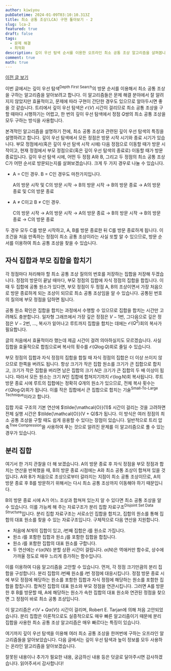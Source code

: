 ```yaml
---
author: kiwiyou
pubDatetime: 2024-01-09T03:10:10.313Z
title: 최소 공통 조상(LCA) 구현 톺아보기 - 2
slug: lca-2
featured: true
draft: false
tags:
  - 문제 해결
  - 최적화
description: 깊이 우선 탐색 순서를 이용한 오프라인 최소 공통 조상 알고리즘을 살펴봅니다.
comment: true
math: true
---
```


[이전 글 보기](lca-1)

이번 글에서는 깊이 우선 탐색<sup>Depth First Search</sup>의 방문 순서를 이용해서 최소 공통 조상을 구하는 알고리즘을 알아보려고 합니다.
이 알고리즘들은 문제 해결 분야에서 잘 알려지지 않았지만 효율적이고, 문제에 따라 구현이 간단한 경우도 있으므로 알아두시면 좋을 것 같습니다.
트리에서 깊이 우선 탐색은 $\mathcal{O}(V)$ 시간이 걸리므로 최소 공통 조상을 구할 때마다 시행하기는 어렵고, 한 번의 깊이 우선 탐색에서 정점 $Q$쌍의 최소 공통 조상을 모두 구하는 방식을 사용합니다.

본격적인 알고리즘을 설명하기 전에, 최소 공통 조상과 관련된 깊이 우선 탐색의 특징을 설명하려고 합니다.
깊이 우선 탐색에서 모든 정점은 방문 시작 시기와 종료 시기가 있습니다.
부모 정점에서(혹은 깊이 우선 탐색 시작 시에) 다음 정점으로 이동할 때가 방문 시작이고, 현재 정점에서 부모 정점으로(혹은 깊이 우선 탐색의 종료로) 이동할 때가 방문 종료입니다.
깊이 우선 탐색 시에, 어떤 두 정점 A와 B, 그리고 두 정점의 최소 공통 조상 C가 어떤 순서로 방문되는지를 살펴보겠습니다.
크게 두 가지 경우로 나눌 수 있습니다.

- A = C인 경우. B = C인 경우도 마찬가지입니다.

  A의 방문 시작 및 C의 방문 시작 &rightarrow; B의 방문 시작 &rightarrow; B의 방문 종료 &rightarrow; A의 방문 종료 및 C의 방문 종료

- A &ne; C이고 B &ne; C인 경우.

  C의 방문 시작 &rightarrow; A의 방문 시작 &rightarrow; A의 방문 종료 &rightarrow; B의 방문 시작 &rightarrow; B의 방문 종료 &rightarrow; C의 방문 종료

두 경우 모두 C를 방문 시작하고, A, B를 방문 종료한 뒤 C를 방문 종료하게 됩니다.
이 조건을 처음 만족하는 정점이 최소 공통 조상이라는 사실 또할 알 수 있으므로, 방문 순서를 이용하여 최소 공통 조상을 찾을 수 있습니다.

## 자식 집합과 부모 집합을 합치기

각 정점마다 처리해야 할 최소 공통 조상 질의의 번호를 저장하는 집합을 저장해 두겠습니다.
정점의 방문이 끝날 때마다, 부모 정점의 집합에 자식 정점의 집합을 합칩니다.
이때 두 집합에 공통 원소가 있다면, 부모 정점이 두 정점 A, B의 조상이면서 가장 처음으로 방문 종료하게 되는 조상이 되므로 최소 공통 조상임을 알 수 있습니다.
공통된 번호의 질의에 부모 정점을 답하면 됩니다.

공통 원소 확인은 집합을 합치는 과정에서 수행할 수 있으므로 집합을 합치는 시간만 고려해도 충분합니다.
일자형 그래프에서 가장 깊은 정점은 $V-1$번, 그다음으로 깊은 정점은 $V-2$번, …, 복사가 잍어나고 루트까지 집합을 합치는 데에는 $\mathcal{O}(Q^2)$회의 복사가 필요합니다.

글의 처음에서 효율적이라 했는데 제곱 시간이 걸려 의아하실지도 모르겠습니다.
사실 집합을 효율적으로 합침으로써 복사의 횟수를 $\mathcal{O}(Q \log Q)$회로 줄일 수 있습니다.

부모 정점의 집합과 자식 정점의 집합을 합칠 때 자식 정점의 집합은 더 이상 쓰이지 않으므로 한쪽을 버려도 됩니다.
항상 크기가 작은 집합 원소를 크기가 큰 집합으로 합치고, 크기가 작은 집합을 버리면 남은 집합의 크기 $N$은 크기가 큰 집합의 두 배 이상이 됩니다.
따라서 모든 원소는 크기 $N$인 집합에 합쳐지기까지 $\mathcal{O}(\log N)$회 복사됩니다.
루트 방문 종료 시에 루트의 집합에는 정확히 $Q$개의 원소가 있으므로, 전체 복사 횟수는 $\mathcal{O}(Q \log Q)$회가 됩니다.
이를 작은 집합에서 큰 집합으로 합치는 기술<sup>Small-To-Large Technique</sup>이라고 합니다.

집합 자료 구조의 기본 연산에 $\tilde{\mathcal{O}}(1)$ 시간이 걸리는 것을 고려하면 전체 실행 시간은 $\tilde{\mathcal{O}}(V + Q)$가 됩니다.
이 방식은 여러 정점의 최소 공통 조상을 구할 때도 쉽게 응용할 수 있다는 장점이 있습니다.
일반적으로 트리 압축<sup>Tree Compression</sup>을 사용하여 푸는 것으로 알려진 문제를 이 알고리즘으로 풀 수 있는 경우가 있습니다.

## 분리 집합

여기서 한 가지 관찰을 더 해 보겠습니다.
A의 방문 종료 후 자식 정점을 부모 정점과 합치는 연산을 반복했을 때, B의 방문 종료 시점에는 A와 최소 공통 조상이 합쳐져 있을 것입니다.
A와 B가 처음으로 조상으로부터 갈라지는 지점이 최소 공통 조상이므로, A의 방문 종료 후 B를 방문하기 위해서는 다시 최소 공통 조상까지 이동해야 하기 때문입니다.

B의 방문 종료 시에 A가 어느 조상과 합쳐져 있는지 알 수 있다면 최소 공통 조상을 알 수 있습니다.
이를 가능케 해 주는 자료구조가 분리 집합 자료구조<sup>Disjoint Set Data Structure</sup>입니다.
분리 집합 자료구조는 서로소인 집합을 합치고, 집합의 원소를 통해 집합의 대표 원소를 찾을 수 있는 자료구조입니다.
구체적으로 다음 연산을 지원합니다.

- 처음에 $N$개의 집합이 있고, $i$번째 집합은 $i$를 원소로 가집니다.
- 원소 $i$를 포함한 집합과 원소 $j$를 포함한 집합을 합칩니다.
- 원소 $i$를 포함한 집합의 대표 원소를 구합니다.
- 두 연산에는 $\mathcal{O}(\alpha(N))$ 분할 상환 시간이 걸립니다.
  $\alpha(N)$은 역애커만 함수로, 상수에 가까울 정도로 매우 느리게 증가하는 함수입니다.

이를 이용하여 다음 알고리즘을 고안할 수 있습니다.
먼저, 각 정점 크기만큼의 분리 집합을 구성합니다.
분리 집합의 $i$번째 원소를 $i$번 정점에 대응시킵니다.
정점 방문 종료 시에 부모 정점에 해당하는 원소를 포함한 집합과 자식 정점에 해당하는 원소를 포함한 집합을 합칩니다.
합쳐진 집합의 대표 원소와 부모 정점을 연관시킵니다.
그러면 A를 방문한 후 B를 방문할 때, A에 해당하는 원소가 속한 집합의 대표 원소와 연관된 정점을 찾으면 그 정점이 바로 최소 공통 조상입니다.

이 알고리즘은 $\mathcal{O}(V + Q \alpha(V))$ 시간이 걸리며, Robert E. Tarjan에 의해 처음 고안되었습니다.
분리 집합은 이론적으로도 실증적으로도 매우 빠른 알고리즘이기 때문에 분리 집합을 사용한 최소 공통 조상 알고리즘은 매우 빠르다는 특징이 있습니다.

여기까지 깊이 우선 탐색을 이용해 여러 최소 공통 조상을 한꺼번에 구하는 오프라인 알고리즘들을 알아보았습니다.
다음 글에서는 깊이 우선 탐색과 높이 정보를 모두 사용하는 온라인 알고리즘을 알아보겠습니다.

잘못된 내용이나 추가가 필요한 내용, 궁금하신 내용 등은 덧글로 달아주시면 감사하겠습니다.
읽어주셔서 감사합니다!
